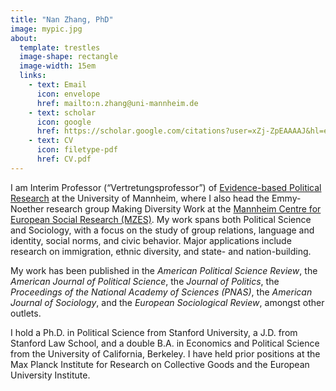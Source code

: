 ```yaml
---
title: "Nan Zhang, PhD"
image: mypic.jpg
about:
  template: trestles
  image-shape: rectangle
  image-width: 15em
  links:
    - text: Email
      icon: envelope
      href: mailto:n.zhang@uni-mannheim.de
    - text: scholar
      icon: google
      href: https://scholar.google.com/citations?user=xZj-ZpEAAAAJ&hl=en
    - text: CV
      icon: filetype-pdf
      href: CV.pdf
---
```


I am Interim Professor ("Vertretungsprofessor") of [Evidence-based Political Research](https://www.sowi.uni-mannheim.de/zhang/) at the University of Mannheim, where I also head the Emmy-Noether research group Making Diversity Work at the [Mannheim Centre for European Social Research (MZES)](mzes.uni-mannheim.de/d7/en). My work spans both Political Science and Sociology, with a focus on the study of group relations, language and identity, social norms, and civic behavior. Major applications include research on immigration, ethnic diversity, and state- and nation-building.

My work has been published in the *American Political Science Review*, the *American Journal of Political Science*, the *Journal of Politics*, the *Proceedings of the National Academy of Sciences (PNAS)*, the *American Journal of Sociology*, and the *European Sociological Review*, amongst other outlets.

I hold a Ph.D. in Political Science from Stanford University, a J.D. from Stanford Law School, and a double B.A. in Economics and Political Science from the University of California, Berkeley. I have held prior positions at the Max Planck Institute for Research on Collective Goods and the European University Institute.